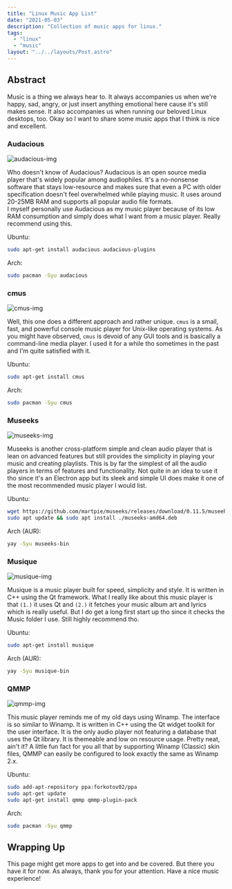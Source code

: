 ```yaml
---
title: "Linux Music App List"
date: "2021-05-03"
description: "Collection of music apps for linux."
tags:
  - "linux"
  - "music"
layout: "../../layouts/Post.astro"
---
```


## Abstract

Music is a thing we always hear to. It always accompanies us when we're happy, sad, angry, or just insert anything emotional here cause it's still makes sense. It also accompanies us when running our beloved Linux desktops, too. Okay so I want to share some music apps that I think is nice and excellent.

### Audacious

![audacious-img](/linux/applist/music/audacious.webp)

Who doesn't know of Audacious? Audacious is an open source media player that's widely popular among audiophiles. It's a no-nonsense software that stays low-resource and makes sure that even a PC with older specification doesn't feel overwhelmed while playing music. It uses around 20-25MB RAM and supports all popular audio file formats.\
I myself personally use Audacious as my music player because of its low RAM consumption and simply does what I want from a music player. Really recommend using this.

Ubuntu:

```bash
sudo apt-get install audacious audacious-plugins
```

Arch:

```bash
sudo pacman -Syu audacious
```

### cmus

![cmus-img](/linux/applist/music/cmus.webp)

Well, this one does a different approach and rather unique. `cmus` is a small, fast, and powerful console music player for Unix-like operating systems. As you might have observed, `cmus` is devoid of any GUI tools and is basically a command-line media player. I used it for a while tho sometimes in the past and I'm quite satisfied with it.

Ubuntu:

```bash
sudo apt-get install cmus
```

Arch:

```bash
sudo pacman -Syu cmus
```

### Museeks

![museeks-img](/linux/applist/music/museeks.webp)

Museeks is another cross-platform simple and clean audio player that is lean on advanced features but still provides the simplicity in playing your music and creating playlists. This is by far the simplest of all the audio players in terms of features and functionality. Not quite in an idea to use it tho since it's an Electron app but its sleek and simple UI does make it one of the most recommended music player I would list.

Ubuntu:

```bash
wget https://github.com/martpie/museeks/releases/download/0.11.5/museeks-amd64.deb
sudo apt update && sudo apt install ./museeks-amd64.deb
```

Arch (AUR):

```bash
yay -Syu museeks-bin
```

### Musique

![musique-img](/linux/applist/music/musique.webp)

Musique is a music player built for speed, simplicity and style. It is written in C++ using the Qt framework. What I really like about this music player is that `(1.)` it uses Qt and `(2.)` it fetches your music album art and lyrics which is really useful. But I do get a long first start up tho since it checks the Music folder I use. Still highly recommend tho.

Ubuntu:

```bash
sudo apt-get install musique
```

Arch (AUR):

```bash
yay -Syu musique-bin
```

### QMMP

![qmmp-img](/linux/applist/music/qmmp.webp)

This music player reminds me of my old days using Winamp. The interface is so similar to Winamp. It is written in C++ using the Qt widget toolkit for the user interface. It is the only audio player not featuring a database that uses the Qt library. It is themeable and low on resource usage. Pretty neat, ain't it? A little fun fact for you all that by supporting Winamp (Classic) skin files, QMMP can easily be configured to look exactly the same as Winamp 2.x.

Ubuntu:

```bash
sudo add-apt-repository ppa:forkotov02/ppa
sudo apt-get update
sudo apt-get install qmmp qmmp-plugin-pack
```

Arch:

```bash
sudo pacman -Syu qmmp
```

## Wrapping Up

This page might get more apps to get into and be covered. But there you have it for now. As always, thank you for your attention. Have a nice music experience!
